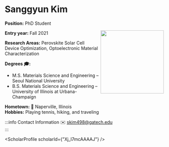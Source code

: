 


# Sanggyun Kim

**Position:** PhD Student

<img src={profImage} width="200" align="right"/> 

**Entry year:** Fall 2021<br/>

**Research Areas:** Perovskite Solar Cell Device Optimization, Optoelectronic Material Characterization

**Degrees 🎓:**
- M.S. Materials Science and Engineering – Seoul National University 
- B.S. Materials Science and Engineering – University of Illinois at Urbana-Champaign 

**Hometown:** 🏡 Naperville, Illinois<br/>
**Hobbies:** Playing tennis, hiking, and traveling

:::info Contact Information
✉️ skim498@gatech.edu <br/>
:::

<ScholarProfile scholarId={"Xj_l7mcAAAAJ"} />